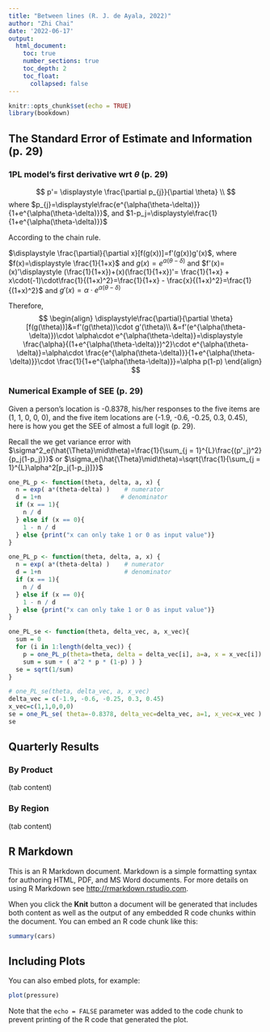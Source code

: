 ```yaml
---
title: "Between lines (R. J. de Ayala, 2022)"
author: "Zhi Chai"
date: '2022-06-17'
output:
  html_document:
    toc: true
    number_sections: true
    toc_depth: 2
    toc_float:
      collapsed: false
---
```


```r
knitr::opts_chunk$set(echo = TRUE)
library(bookdown)
```

## The Standard Error of Estimate and Information (p. 29)

### 1PL model's first derivative wrt $\theta$ (p. 29)
$$
p'= \displaystyle \frac{\partial p_{j}}{\partial \theta} \\
$$
where $p_{j}=\displaystyle\frac{e^{\alpha(\theta-\delta)}}{1+e^{\alpha(\theta-\delta)}}$, and $1-p_j=\displaystyle\frac{1}{1+e^{\alpha(\theta-\delta)}}$

According to the chain rule.

$\displaystyle \frac{\partial}{\partial x}[f(g(x))]=f'(g(x))g'(x)$,
where $f(x)=\displaystyle \frac{1}{1+x}$ and $g(x)=e^{\alpha(\theta-\delta)}$
and $f'(x)=(x)'\displaystyle (\frac{1}{1+x})+(x)(\frac{1}{1+x})'= \frac{1}{1+x} + x\cdot(-1)\cdot\frac{1}{(1+x)^2}=\frac{1}{1+x} - \frac{x}{(1+x)^2}=\frac{1}{(1+x)^2}$ and $g'(x)=\alpha\cdot e^{\alpha(\theta-\delta)}$

Therefore,
$$
\begin{align}
\displaystyle\frac{\partial}{\partial \theta}[f(g(\theta))]&=f'(g(\theta))\cdot g'(\theta)\\
&=f'(e^{\alpha(\theta-\delta)})\cdot \alpha\cdot e^{\alpha(\theta-\delta)}=\displaystyle \frac{\alpha}{(1+e^{\alpha(\theta-\delta)})^2}\cdot e^{\alpha(\theta-\delta)}=\alpha\cdot \frac{e^{\alpha(\theta-\delta)}}{1+e^{\alpha(\theta-\delta)}}\cdot \frac{1}{1+e^{\alpha(\theta-\delta)}}=\alpha p(1-p)
\end{align}
$$

###  Numerical Example of SEE (p. 29)
Given a person's location is -0.8378, his/her responses to the five items are (1, 1, 0, 0, 0), and the five item locations are (-1.9, -0.6, -0.25, 0.3, 0.45), here is how you get the SEE of almost a full logit (p. 29).

Recall the we get variance error with $\sigma^2_e(\hat{\Theta}\mid\theta)=\frac{1}{\sum_{j = 1}^{L}\frac{(p'_j)^2}{p_j(1-p_j)}}$ or $\sigma_e(\hat{\Theta}\mid\theta)=\sqrt{\frac{1}{\sum_{j = 1}^{L}\alpha^2[p_j(1-p_j)]}}$

```r
one_PL_p <- function(theta, delta, a, x) {
  n = exp( a*(theta-delta) )    # numerator
  d = 1+n                      # denominator
  if (x == 1){
    n / d
  } else if (x == 0){
    1 - n / d
  } else {print("x can only take 1 or 0 as input value")}
}

one_PL_p <- function(theta, delta, a, x) {
  n = exp( a*(theta-delta) )    # numerator
  d = 1+n                       # denominator
  if (x == 1){
    n / d
  } else if (x == 0){
    1 - n / d
  } else {print("x can only take 1 or 0 as input value")}
}

one_PL_se <- function(theta, delta_vec, a, x_vec){
  sum = 0
  for (i in 1:length(delta_vec)) {
    p = one_PL_p(theta=theta, delta = delta_vec[i], a=a, x = x_vec[i])
    sum = sum + ( a^2 * p * (1-p) ) }
  se = sqrt(1/sum)
}

# one_PL_se(theta, delta_vec, a, x_vec)
delta_vec = c(-1.9, -0.6, -0.25, 0.3, 0.45)
x_vec=c(1,1,0,0,0)
se = one_PL_se( theta=-0.8378, delta_vec=delta_vec, a=1, x_vec=x_vec )
se
```

## Quarterly Results {.tabset}

### By Product

(tab content)

### By Region

(tab content)

## R Markdown

This is an R Markdown document. Markdown is a simple formatting syntax for authoring HTML, PDF, and MS Word documents. For more details on using R Markdown see <http://rmarkdown.rstudio.com>.

When you click the **Knit** button a document will be generated that includes both content as well as the output of any embedded R code chunks within the document. You can embed an R code chunk like this:

```r
summary(cars)
```

## Including Plots

You can also embed plots, for example:

```r
plot(pressure)
```

Note that the `echo = FALSE` parameter was added to the code chunk to prevent printing of the R code that generated the plot.
